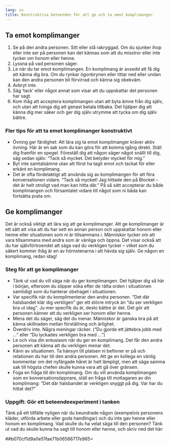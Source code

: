 ```yaml
---
lang: sv
title: Konstruktiva beteenden för att ge och ta emot komplimanger
---
```


## Ta emot komplimanger

1.  Se på den andra personen. Sitt eller stå rakryggad. Om du sjunker
    ihop eller inte ser på personen kan det kännas som att du misstror
    eller inte tycker om honom eller henne.
2.  Lyssna på vad personen säger.
3.  Le när du tar emot komplimangen. En komplimang är avsedd att få dig
    att känna dig bra. Om du rynkar ögonbrynen eller tittar ned eller
    undan kan den andra personen bli förvirrad och känna sig obekväm.
4.  Avbryt inte.
5.  Säg 'tack' eller något annat som visar att du uppskattar det
    personen har sagt.
6.  Kom ihåg att acceptera komplimangen utan att byta ämne från dig
    själv, och utan att tvinga dig att genast betala tillbaka. Det
    hjälper dig att känna dig mer säker och ger dig själv utrymme att
    tycka om dig själv bättre.

### Fler tips för att ta emot komplimanger konstruktivt

-   Övning ger färdighet: Att lära sig ta emot komplimanger kräver aktiv
    övning. Här är en sak som du kan göra för att komma igång direkt.
    Ställ dig framför en spegel. Föreställ dig att någon säger något
    snällt till dig, säg sedan själv: "Tack så mycket. Det betyder
    mycket för mig."
-   Byt inte samtalsämne utan att först ha tagit emot och tackat för
    eller erkänt en komplimang.
-   Det är ofta fördelaktigt att använda sig av komplimangen för att
    föra konversationen vidare. "Tack så mycket! Jag hittade den på
    Blocket -- det är helt otroligt vad man kan hitta där." På så sätt
    accepterar du både komplimangen och församtalet vidare till något
    som ni båda kan fortsätta prata om.

## Ge komplimanger

Det är också viktigt att lära sig att ge komplimanger. Att ge
komplimanger är ett sätt att visa att du har sett en annan person och
uppskattar honom eller henne eller situationen som ni är tillsammans i.
Människor tycker om att vara tillsammans med andra som är vänliga och
öppna. Det visar också att du har självförtroendet att säga vad du
verkligen tycker -- vilket som du säkert kommer ihåg är en av
hörnstenarna i att hävda sig själv. Ge någon en komplimang, redan idag!

### Steg för att ge komplimanger

-   Tänk ut vad du vill säga när du ger komplimangen. Det hjälper dig så
    här i början, eftersom du slipper söka efter de rätta orden i
    situationen samtidigt som du hanterar obehaget i situationen.
-   Var specifik när du komplimenterar den andra personen. "Det där
    halsbandet klär dig verkligen" ger ett större intryck än "du ser
    verkligen bra ut idag". Ju mer specifik du är, desto bättre är det.
    Det gör att personen känner att du verkligen ser honom eller henne.
-   Mena det du säger, säg det du menar. Människor är ganska bra på att
    känna skillnaden mellan förställning och ärlighet.
-   Överdriv inte. Några meningar räcker. ("Du gjorde ett jättebra jobb
    med ..." eller "Du lyckades verkligen bra med ...")
-   Le och visa din entusiasm när du ger en komplimang. Det får den
    andra personen att känna att du verkligen menar det.
-   Känn av situationen. Ta hänsyn till platsen ni befinner er på och
    relationen du har till den andra personen. Att ge en kollega en
    vänlig kommentar om det nyfärgade håret är helt lämpligt, men att
    säga samma sak till högsta chefen skulle kunna vara att gå över
    gränsen.
-   Foga en fråga till din komplimang. Om du vill använda komplimangen
    som en konversationsöppnare, ställ en fråga till mottagaren av din
    komplimang: "Det där halsbandet är verkligen snyggt på dig. Var har
    du hittat det?"

### Uppgift: Gör ett beteendeexperiment i tanken

Tänk på ett tillfälle nyligen när du beundrade någon (exempelvis
personens kläder, utförda arbete eller goda handlingar) och du inte gav
henne eller honom en komplimang. Vad skulle du ha velat säga till den
personen? Tänk ut vad du skulle kunna ha sagt till honom eller henne,
och skriv ned det här:

##b070cf1d9a0e51fae71b06566717e965=
